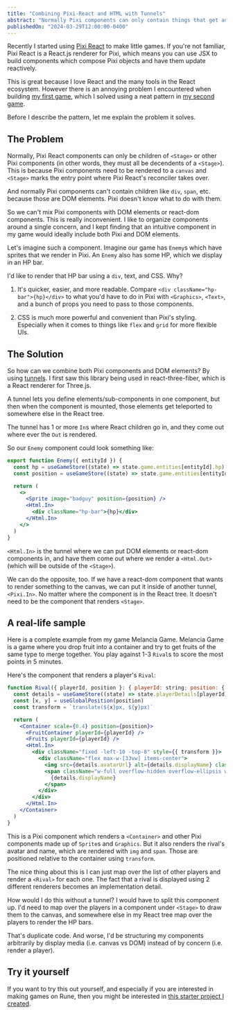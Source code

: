 ```yaml
---
title: "Combining Pixi-React and HTML with Tunnels"
abstract: "Normally Pixi components can only contain things that get added to your Pixi app's stage. In this article I demonstrate a pattern to combine both Pixi and DOM elements to better organize components."
publishedOn: "2024-03-29T12:00:00-0400"
---
```


Recently I started using [Pixi React](https://pixijs.io/pixi-react/) to make little games. If you're not familiar, Pixi React is a React.js renderer for Pixi, which means you can use JSX to build components which compose Pixi objects and have them update reactively.

This is great because I love React and the many tools in the React ecosystem. However there is an annoying problem I encountered when building [my first game](https://app.rune.ai/dev-UYKQKC54), which I solved using a neat pattern in [my second game](https://app.rune.ai/dev-kMRzNHF4).

Before I describe the pattern, let me explain the problem it solves.

## The Problem

Normally, Pixi React components can only be children of `<Stage>` or other Pixi components (in other words, they must all be decendents of a `<Stage>`). This is because Pixi components need to be rendered to a `canvas` and `<Stage>` marks the entry point where Pixi React's reconciler takes over.

And normally Pixi components can't contain children like `div`, `span`, etc. because those are DOM elements. Pixi doesn't know what to do with them.

So we can't mix Pixi components with DOM elements or react-dom components. This is really inconvenient. I like to organize components around a single concern, and I kept finding that an intuitive component in my game would ideally include both Pixi and DOM elements.

Let's imagine such a component. Imagine our game has `Enemy`s which have sprites that we render in Pixi. An `Enemy` also has some HP, which we display in an HP bar.

I'd like to render that HP bar using a `div`, text, and CSS. Why?

1. It's quicker, easier, and more readable. Compare `<div className="hp-bar">{hp}</div>` to what you'd have to do in Pixi with `<Graphics>`, `<Text>`, and a bunch of props you need to pass to those components.

2. CSS is much more powerful and convenient than Pixi's styling. Especially when it comes to things like `flex` and `grid` for more flexible UIs.

## The Solution

So how can we combine both Pixi components and DOM elements? By using [tunnels](https://github.com/pmndrs/tunnel-rat). I first saw this library being used in react-three-fiber, which is a React renderer for Three.js.

A tunnel lets you define elements/sub-components in one component, but then when the component is mounted, those elements get teleported to somewhere else in the React tree.

The tunnel has 1 or more `In`s where React children go in, and they come out where ever the `Out` is rendered.

So our `Enemy` component could look something like:

```jsx
export function Enemy({ entityId }) {
  const hp = useGameStore((state) => state.game.entities[entityId].hp)
  const position = useGameStore((state) => state.game.entities[entityId].position)

  return (
    <>
      <Sprite image="badguy" position={position} />
      <Html.In>
        <div className="hp-bar">{hp}</div>
      </Html.In>
    </>
  )
}
```

`<Html.In>` is the tunnel where we can put DOM elements or react-dom components in, and have them come out where we render a `<Html.Out>` (which will be outside of the `<Stage>`).

We can do the opposite, too. If we have a react-dom component that wants to render something to the canvas, we can put it inside of another tunnel, `<Pixi.In>`. No matter where the component is in the React tree. It doesn't need to be the component that renders `<Stage>`.

## A real-life sample

Here is a complete example from my game Melancia Game. Melancia Game is a game where you drop fruit into a container and try to get fruits of the same type to merge together. You play against 1-3 `Rival`s to score the most points in 5 minutes.

Here's the component that renders a player's `Rival`:

```jsx
function Rival({ playerId, position }: { playerId: string; position: { x: number; y: number } }) {
  const details = useGameStore((state) => state.playerDetails[playerId])
  const [x, y] = useGlobalPosition(position)
  const transform = `translate(${x}px, ${y}px)`

  return (
    <Container scale={0.4} position={position}>
      <FruitContainer playerId={playerId} />
      <Fruits playerId={playerId} />
      <Html.In>
        <div className="fixed -left-10 -top-8" style={{ transform }}>
          <div className="flex max-w-[33vw] items-center">
            <img src={details.avatarUrl} alt={details.displayName} className="h-8 w-8" />
            <span className="w-full overflow-hidden overflow-ellipsis whitespace-nowrap text-center text-black">
              {details.displayName}
            </span>
          </div>
        </div>
      </Html.In>
    </Container>
  )
}
```

This is a Pixi component which renders a `<Container>` and other Pixi components made up of `Sprite`s and `Graphics`. But it also renders the rival's avatar and name, which are rendered with `img` and `span`. Those are positioned relative to the container using `transform`.

The nice thing about this is I can just map over the list of other players and render a `<Rival>` for each one. The fact that a rival is displayed using 2 different renderers becomes an implementation detail.

How would I do this without a tunnel? I would have to split this component up. I'd need to map over the players in a component under `<Stage>` to draw them to the canvas, and somewhere else in my React tree map over the players to render the HP bars.

That's duplicate code. And worse, I'd be structuring my components arbitrarily by display media (i.e. canvas vs DOM) instead of by concern (i.e. render a player).

## Try it yourself

If you want to try this out yourself, and especially if you are interested in making games on Rune, then you might be interested in [this starter project I created](https://github.com/jallen-dev/rune-pixi-react-starter).
